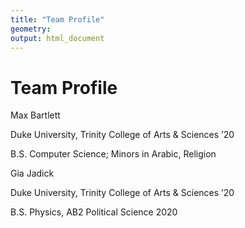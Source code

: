 ```yaml
---
title: "Team Profile"
geometry:
output: html_document
---
```


# Team Profile

Max Bartlett

Duke University, Trinity College of Arts & Sciences '20

B.S. Computer Science; Minors in Arabic, Religion


Gia Jadick

Duke University, Trinity College of Arts & Sciences '20

B.S. Physics, AB2 Political Science 2020